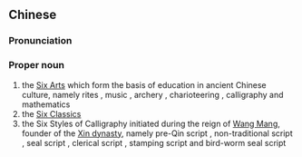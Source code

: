 {{also|六艺}}
==Chinese==
{{zh-forms|s=六艺}}

===Pronunciation===
{{zh-pron
|m=Liùyì
|cat=propn
}}

===Proper noun===
{{zh-proper noun}}

# the [[w:Six Arts|Six Arts]] which form the basis of education in ancient Chinese culture, namely rites {{zh-l|禮}}, music {{zh-l|樂}}, archery {{zh-l|射}}, charioteering {{zh-l|御}}, calligraphy {{zh-l|書}} and mathematics {{zh-l|數|tr=shù}}
# the [[w:Six Classics|Six Classics]] {{zh-l|六經|tr=liùjīng}}
# the Six Styles of Calligraphy initiated during the reign of [[w:Wang Mang|Wang Mang]], founder of the [[w:Xin dynasty|Xin dynasty]], namely pre-Qin script {{zh-l|古文}}, non-traditional script {{zh-l|奇字|tr=qízì}}, seal script {{zh-l|篆書}}, clerical script {{zh-l|左書|tr=zuǒshū}}, stamping script {{zh-l|繆篆|tr=móuzhuàn, miùzhuàn}} and bird-worm seal script {{zh-l|鳥蟲書|tr=niǎochóngshū}}